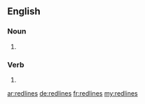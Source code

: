 ==English==

===Noun===
{{head|en|plural}}

# {{plural of|redline|lang=en}}

===Verb===
{{head|en}}

# {{en-third-person singular of|redline}}

[[ar:redlines]]
[[de:redlines]]
[[fr:redlines]]
[[my:redlines]]